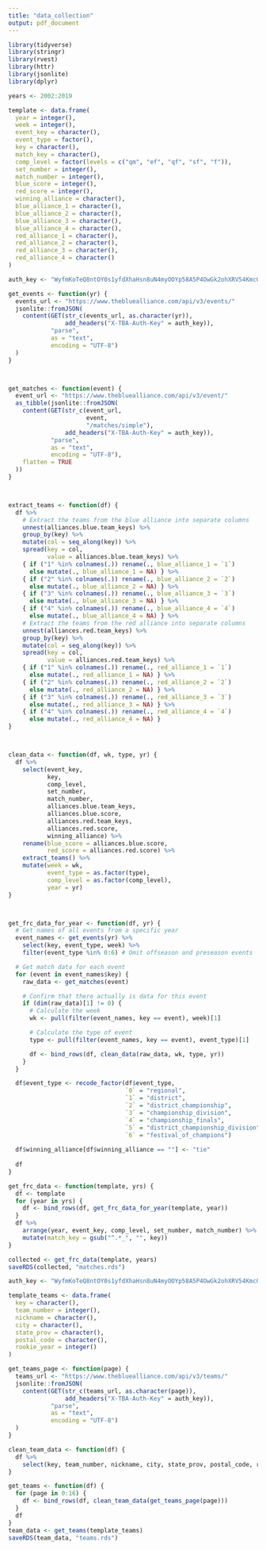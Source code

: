```yaml
---
title: "data_collection"
output: pdf_document
---
```


```r
library(tidyverse)
library(stringr)
library(rvest)
library(httr)
library(jsonlite)
library(dplyr)

years <- 2002:2019
```

```r

template <- data.frame(
  year = integer(),
  week = integer(),
  event_key = character(),
  event_type = factor(),
  key = character(),
  match_key = character(),
  comp_level = factor(levels = c("qm", "ef", "qf", "sf", "f")),
  set_number = integer(),
  match_number = integer(),
  blue_score = integer(),
  red_score = integer(),
  winning_alliance = character(),
  blue_alliance_1 = character(),
  blue_alliance_2 = character(),
  blue_alliance_3 = character(),
  blue_alliance_4 = character(),
  red_alliance_1 = character(),
  red_alliance_2 = character(),
  red_alliance_3 = character(),
  red_alliance_4 = character()
)

auth_key <- "WyfmKoTeQ8ntOY0s1yfdXhaHsn8uN4myOOYp58A5P4OwGk2ohXRV54Kmc0tHJ7CM"

get_events <- function(yr) {
  events_url <- "https://www.thebluealliance.com/api/v3/events/"
  jsonlite::fromJSON(
    content(GET(str_c(events_url, as.character(yr)), 
                add_headers("X-TBA-Auth-Key" = auth_key)), 
            "parse", 
            as = "text", 
            encoding = "UTF-8")
  )
}



get_matches <- function(event) {
  event_url <- "https://www.thebluealliance.com/api/v3/event/"
  as_tibble(jsonlite::fromJSON(
    content(GET(str_c(event_url, 
                      event, 
                      "/matches/simple"), 
                add_headers("X-TBA-Auth-Key" = auth_key)), 
            "parse", 
            as = "text", 
            encoding = "UTF-8"),
    flatten = TRUE
  ))
}



extract_teams <- function(df) {
  df %>%
    # Extract the teams from the blue alliance into separate columns
    unnest(alliances.blue.team_keys) %>%
    group_by(key) %>%
    mutate(col = seq_along(key)) %>%
    spread(key = col, 
           value = alliances.blue.team_keys) %>%
    { if ("1" %in% colnames(.)) rename(., blue_alliance_1 = `1`)
      else mutate(., blue_alliance_1 = NA) } %>%
    { if ("2" %in% colnames(.)) rename(., blue_alliance_2 = `2`)
      else mutate(., blue_alliance_2 = NA) } %>%
    { if ("3" %in% colnames(.)) rename(., blue_alliance_3 = `3`)
      else mutate(., blue_alliance_3 = NA) } %>%
    { if ("4" %in% colnames(.)) rename(., blue_alliance_4 = `4`)
      else mutate(., blue_alliance_4 = NA) } %>%
    # Extract the teams from the red alliance into separate columns
    unnest(alliances.red.team_keys) %>%
    group_by(key) %>%
    mutate(col = seq_along(key)) %>%
    spread(key = col, 
           value = alliances.red.team_keys) %>%
    { if ("1" %in% colnames(.)) rename(., red_alliance_1 = `1`)
      else mutate(., red_alliance_1 = NA) } %>%
    { if ("2" %in% colnames(.)) rename(., red_alliance_2 = `2`)
      else mutate(., red_alliance_2 = NA) } %>%
    { if ("3" %in% colnames(.)) rename(., red_alliance_3 = `3`)
      else mutate(., red_alliance_3 = NA) } %>%
    { if ("4" %in% colnames(.)) rename(., red_alliance_4 = `4`)
      else mutate(., red_alliance_4 = NA) }
}



clean_data <- function(df, wk, type, yr) {
  df %>%
    select(event_key,
           key,
           comp_level,
           set_number,
           match_number,
           alliances.blue.team_keys,
           alliances.blue.score,
           alliances.red.team_keys,
           alliances.red.score,
           winning_alliance) %>%
    rename(blue_score = alliances.blue.score,
           red_score = alliances.red.score) %>%
    extract_teams() %>%
    mutate(week = wk,
           event_type = as.factor(type),
           comp_level = as.factor(comp_level),
           year = yr)
}



get_frc_data_for_year <- function(df, yr) {
  # Get names of all events from a specific year
  event_names <- get_events(yr) %>%
    select(key, event_type, week) %>%
    filter(event_type %in% 0:6) # Omit offseason and preseason events

  # Get match data for each event
  for (event in event_names$key) {
    raw_data <- get_matches(event)

    # Confirm that there actually is data for this event
    if (dim(raw_data)[1] != 0) {
      # Calculate the week
      wk <- pull(filter(event_names, key == event), week)[1]

      # Calculate the type of event
      type <- pull(filter(event_names, key == event), event_type)[1]

      df <- bind_rows(df, clean_data(raw_data, wk, type, yr))
    }
  }

  df$event_type <- recode_factor(df$event_type, 
                                 `0` = "regional",
                                 `1` = "district",
                                 `2` = "district_championship",
                                 `3` = "championship_division",
                                 `4` = "championship_finals",
                                 `5` = "district_championship_division",
                                 `6` = "festival_of_champions")
  
  df$winning_alliance[df$winning_alliance == ""] <- "tie"
  
  df
}

get_frc_data <- function(template, yrs) {
  df <- template
  for (year in yrs) {
    df <- bind_rows(df, get_frc_data_for_year(template, year))
  }
  df %>%
    arrange(year, event_key, comp_level, set_number, match_number) %>%
    mutate(match_key = gsub("^.*_", "", key))
}

collected <- get_frc_data(template, years)
saveRDS(collected, "matches.rds")
```


```r
auth_key <- "WyfmKoTeQ8ntOY0s1yfdXhaHsn8uN4myOOYp58A5P4OwGk2ohXRV54Kmc0tHJ7CM"

template_teams <- data.frame(
  key = character(),
  team_number = integer(),
  nickname = character(),
  city = character(),
  state_prov = character(),
  postal_code = character(),
  rookie_year = integer()
)

get_teams_page <- function(page) {
  teams_url <- "https://www.thebluealliance.com/api/v3/teams/"
  jsonlite::fromJSON(
    content(GET(str_c(teams_url, as.character(page)), 
                add_headers("X-TBA-Auth-Key" = auth_key)), 
            "parse", 
            as = "text", 
            encoding = "UTF-8")
  )
}

clean_team_data <- function(df) {
  df %>%
    select(key, team_number, nickname, city, state_prov, postal_code, rookie_year)
}

get_teams <- function(df) {
  for (page in 0:16) {
    df <- bind_rows(df, clean_team_data(get_teams_page(page)))
  }
  df
}
team_data <- get_teams(template_teams)
saveRDS(team_data, "teams.rds")
```